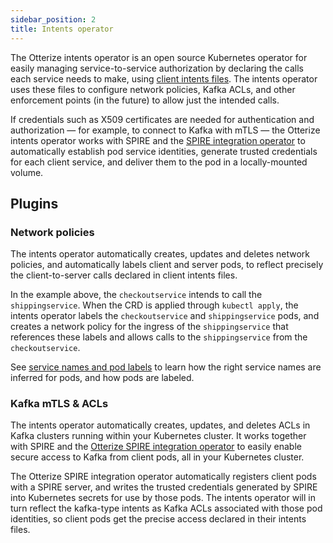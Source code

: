 ```yaml
---
sidebar_position: 2
title: Intents operator
---
```


The Otterize intents operator is an open source Kubernetes operator for easily managing service-to-service authorization
by declaring the calls each service needs to make, using [client intents files](/5-intents-based-access-control/README.mdx).
The intents operator uses these files to configure network policies, Kafka ACLs, and other enforcement points (in the future) to allow just the intended calls.

If credentials such as X509 certificates are needed for authentication and authorization &mdash; for example,
to connect to Kafka with mTLS &mdash; the Otterize intents operator works with SPIRE and the
[SPIRE integration operator](/components/spire-integration-operator) to automatically establish pod service identities, generate trusted credentials for each client service, and deliver them to the pod in a locally-mounted volume.


## Plugins

### Network policies
The intents operator automatically creates, updates and deletes network policies, and automatically labels client and server pods, to reflect precisely the client-to-server calls declared in client intents files.

In the example above, the `checkoutservice` intends to call the `shippingservice`. When the CRD is applied through `kubectl apply`, the intents operator labels the `checkoutservice` and `shippingservice` pods, and creates a network policy for the ingress of the `shippingservice` that references these labels and allows calls to the `shippingservice` from the `checkoutservice`.

See [service names and pod labels](/service-identities) to learn how the right service names are inferred for pods, and how pods are labeled.

### Kafka mTLS & ACLs
The intents operator automatically creates, updates, and deletes ACLs in Kafka clusters running within your Kubernetes cluster. It works together with SPIRE and the [Otterize SPIRE integration operator](/components/spire-integration-operator) to easily enable secure access to Kafka from client pods, all in your Kubernetes cluster.

The Otterize SPIRE integration operator automatically registers client pods with a SPIRE server, and writes the trusted credentials generated by SPIRE into Kubernetes secrets for use by those pods. The intents operator will in turn reflect the kafka-type intents as Kafka ACLs associated with those pod identities, so client pods get the precise access declared in their intents files.
